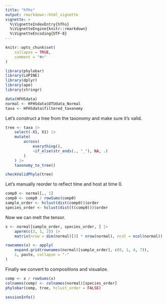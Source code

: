 ```yaml
---
title: "hfhs"
output: rmarkdown::html_vignette
vignette: >
  %\VignetteIndexEntry{hfhs}
  %\VignetteEngine{knitr::rmarkdown}
  %\VignetteEncoding{UTF-8}
---
```


```r
knitr::opts_chunk$set(
    collapse = TRUE,
    comment = "#>"
)
```

```r
library(phylobar)
library(LUPINE)
library(dplyr)
library(ape)
library(stringr)
```

```r
data(HFHSdata)
normal <- HFHSdata$OTUdata_Normal
taxa <- HFHSdata$filtered_taxonomy
```

Let's construct a tree from the taxonomy and make sure it's valid.

```r
tree <- taxa |>
    select(-X1, X1) |>
    mutate(
        across(
            everything(), 
            ~if_else(str_ends(., "_"), NA, .)
        )
    ) |>
    taxonomy_to_tree()

checkValidPhylo(tree)
```

Let's manually reorder to reflect time and host at time 0.

```r
comp0 <- normal[,, 1]
comp0 <- comp0 / rowSums(comp0)
sample_order <- hclust(dist(comp0))$order
species_order <- hclust(dist(t(comp0)))$order
```

Now we can melt the tensor.

```r
x <- normal[sample_order, species_order, ] |>
    aperm(c(3, 1, 2)) |>
    matrix(nrow = dim(normal)[3] * nrow(normal), ncol = ncol(normal))

rownames(x) <- apply(
    expand.grid(rownames(normal)[sample_order], c(0, 1, 4, 7)),
    1, paste, collapse = "-"
)
```

Finally we convert to compositions and visualize.

```r
comp <- x / rowSums(x)
colnames(comp) <- colnames(normal)[species_order]
phylobar(comp, tree, hclust_order = FALSE)
```
```r
sessionInfo()
```